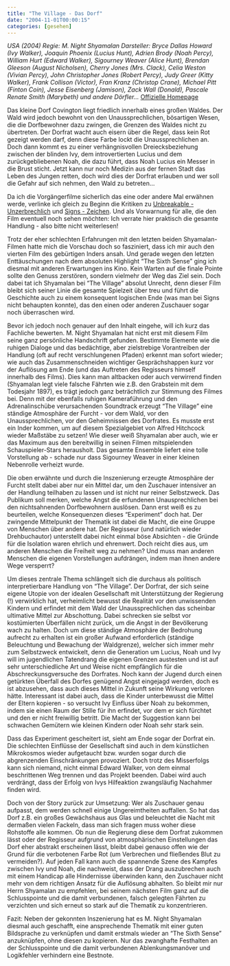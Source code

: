 ```yaml
---
title: "The Village - Das Dorf"
date: "2004-11-01T00:00:15"
categories: [gesehen]
---
```


*USA (2004)
Regie: M. Night Shyamalan
Darsteller: Bryce Dallas Howard (Ivy Walker), Joaquin Phoenix (Lucius Hunt), Adrien Brody (Noah Percy), William Hurt (Edward Walker), Sigourney Weaver (Alice Hunt), Brendan Gleeson (August Nicholsen), Cherry Jones (Mrs. Clack), Celia Weston (Vivian Percy), John Christopher Jones (Robert Percy), Judy Greer (Kitty Walker), Frank Collison (Victor), Fran Kranz (Christop Crane), Michael Pitt (Finton Coin), Jesse Eisenberg (Jamison), Zack Wall (Donald), Pascale Renate Smith (Marybeth) und andere Dörfler...*
[Offizielle Homepage](http://www.movie.de/filme/village/)

Das kleine Dorf Covington liegt friedlich innerhalb eines großen Waldes. Der Wald wird jedoch bewohnt von den Unaussprechlichen, bösartigen Wesen, die die Dorfbewohner dazu zwingen, die Grenzen des Waldes nicht zu übertreten. Der Dorfrat wacht auch eisern über die Regel, dass kein Rot gezeigt werden darf, denn diese Farbe lockt die Unaussprechlichen an. Doch dann kommt es zu einer verhängnisvollen Dreiecksbeziehung zwischen der blinden Ivy, dem introvertierten Lucius und dem zurückgebliebenen Noah, die dazu führt, dass Noah Lucius ein Messer in die Brust sticht. Jetzt kann nur noch Medizin aus der fernen Stadt das Leben des Jungen retten, doch wird dies der Dorfrat erlauben und wer soll die Gefahr auf sich nehmen, den Wald zu betreten...

Da ich die Vorgängerfilme sicherlich das eine oder andere Mal erwähnen werde, verlinke ich gleich zu Beginn die Kritiken zu [Unbreakable - Unzerbrechlich](/blog/2001/01/02/unbreakable-unzerbrechlich/) und [Signs - Zeichen](/blog/2002/09/24/signs-zeichen/). Und als Vorwarnung für alle, die den Film eventuell noch sehen möchten: Ich verrate hier praktisch die gesamte Handlung - also bitte nicht weiterlesen!

Trotz der eher schlechten Erfahrungen mit den letzten beiden Shyamalan-Filmen hatte mich die Vorschau doch so fasziniert, dass ich mir auch den vierten Film des gebürtigen Inders ansah. Und gerade wegen den letzten Enttäuschungen nach dem absoluten Highlight "The Sixth Sense" ging ich diesmal mit anderen Erwartungen ins Kino. Kein Warten auf die finale Pointe sollte den Genuss zerstören, sondern vielmehr der Weg das Ziel sein. Doch dabei tat ich Shyamalan bei "The Village" absolut Unrecht, denn dieser Film bleibt sich seiner Linie die gesamte Spielzeit über treu und führt die Geschichte auch zu einem konsequent logischen Ende (was man bei Signs nicht behaupten konnte), das den einen oder anderen Zuschauer sogar noch überraschen wird.

Bevor ich jedoch noch genauer auf den Inhalt eingehe, will ich kurz das Fachliche bewerten. M. Night Shyamalan hat nicht erst mit diesem Film seine ganz persönliche Handschrift gefunden. Bestimmte Elemente wie die ruhigen Dialoge und das bedächtige, aber zielstrebige Vorantreiben der Handlung (oft auf recht verschlungenen Pfaden) erkennt man sofort wieder; wie auch das Zusammenschneiden wichtiger Gesprächshappen kurz vor der Auflösung am Ende (und das Auftreten des Regisseurs himself innerhalb des Films). Dies kann man altbacken oder auch verwirrend finden (Shyamalan legt viele falsche Fährten wie z.B. den Grabstein mit dem Todesjahr 1897), es trägt jedoch ganz beträchtlich zur Stimmung des Filmes bei. Denn mit der ebenfalls ruhigen Kameraführung und den Adrenalinschübe verursachenden Soundtrack erzeugt "The Village" eine ständige Atmosphäre der Furcht - vor dem Wald, vor den Unaussprechlichen, vor den Geheimnissen des Dorfrates. Es musste erst ein Inder kommen, um auf diesem Spezialgebiet von Alfred Hitchcock wieder Maßstäbe zu setzen! Wie dieser weiß Shyamalan aber auch, wie er das Maximum aus den bereitwillig in seinen Filmen mitspielenden Schauspieler-Stars herausholt. Das gesamte Ensemble liefert eine tolle Vorstellung ab - schade nur dass Sigourney Weaver in einer kleinen Nebenrolle verheizt wurde.

Die oben erwähnte und durch die Inszenierung erzeugte Atmosphäre der Furcht stellt dabei aber nur ein Mittel dar, um den Zuschauer intensiver an der Handlung teilhaben zu lassen und ist nicht nur reiner Selbstzweck. Das Publikum soll merken, welche Angst die erfundenen Unausprechlichen bei den nichtsahnenden Dorfbewohnern auslösen. Dann erst weiß es zu beurteilen, welche Konsequenzen dieses "Experiment" doch hat. Der zwingende Mittelpunkt der Thematik ist dabei die Macht, die eine Gruppe von Menschen über andere hat. Der Regisseur (und natürlich wieder Drehbuchautor) unterstellt dabei nicht einmal böse Absichten - die Gründe für die Isolation waren ehrlich und ehrenwert. Doch reicht dies aus, um anderen Menschen die Freiheit weg zu nehmen? Und muss man anderen Menschen die eigenen Vorstellungen aufdrängen, indem man ihnen andere Wege versperrt?

Um dieses zentrale Thema schlängelt sich die durchaus als politisch interpretierbare Handlung von "The Village". Der Dorfrat, der sich seine eigene Utopie von der idealen Gesellschaft mit Unterstützung der Regierung (!) verwirklich hat, verheimlicht bewusst die Realität vor den unwissenden Kindern und erfindet mit dem Wald der Unaussprechlichen das scheinbar ultimative Mittel zur Abschottung. Dabei schrecken sie selbst vor kostümierten Überfällen nicht zurück, um die Angst in der Bevölkerung wach zu halten. Doch um diese ständige Atmosphäre der Bedrohung aufrecht zu erhalten ist ein großer Aufwand erforderlich (ständige Beleuchtung und Bewachung der Waldgrenze), welcher sich immer mehr zum Selbstzweck entwickelt, denn die Generation um Lucius, Noah und Ivy will im jugendlichen Tatendrang die eigenen Grenzen austesten und ist auf sehr unterschiedliche Art und Weise nicht empfänglich für die Abschreckunsgversuche des Dorfrates. Noch kann der Jugend durch einen getürkten Überfall des Dorfes genügend Angst eingejagd werden, doch es ist abzusehen, dass auch dieses Mittel in Zukunft seine Wirkung verloren hätte. Interessant ist dabei auch, dass die Kinder unterbewusst die Mittel der Eltern kopieren - so versucht Ivy Einfluss über Noah zu bekommen, indem sie einen Raum der Stille für ihn erfindet, vor dem er sich fürchtet und den er nicht freiwillig betritt. Die Macht der Suggestion kann bei schwachen Gemütern wie kleinen Kindern oder Noah sehr stark sein.

Dass das Experiment gescheitert ist, sieht am Ende sogar der Dorfrat ein. Die schlechten Einflüsse der Gesellschaft sind auch in dem künstlichen Mikrokosmos wieder aufgetaucht bzw. wurden sogar durch die abgrenzenden Einschränkungen provoziert. Doch trotz des Misserfolgs kann sich niemand, nicht einmal Edward Walker, von dem einmal beschrittenen Weg trennen und das Projekt beenden. Dabei wird auch verdrängt, dass der Erfolg von Ivys Hilfeaktion zwangsläufig Nachahmer finden wird.

Doch von der Story zurück zur Umsetzung: Wer als Zuschauer genau aufpasst, dem werden schnell einige Ungereimtheiten auffallen. So hat das Dorf z.B. ein großes Gewächshaus aus Glas und beleuchtet die Nacht mit dermaßen vielen Fackeln, dass man sich fragen muss woher diese Rohstoffe alle kommen. Ob nun die Regierung diese dem Dorfrat zukommen lässt oder der Regisseur aufgrund von atmosphärischen Einstellungen das Dorf eher abstrakt erscheinen lässt, bleibt dabei genauso offen wie der Grund für die verbotenen Farbe Rot (um Verbrechen und fließendes Blut zu vermeiden?). Auf jeden Fall kann auch die spannende Szene des Kampfes zwischen Ivy und Noah, die nachweist, dass der Drang auszubrechen auch mit einem Handicap alle Hindernisse überwinden kann, den Zuschauer nicht mehr von dem richtigen Ansatz für die Auflösung abhalten. So bleibt mir nur Herrn Shyamalan zu empfehlen, bei seinem nächsten Film ganz auf die Schlusspointe und die damit verbundenen, falsch gelegten Fährten zu verzichten und sich erneut so stark auf die Thematik zu konzentrieren.

Fazit: Neben der gekonnten Inszenierung hat es M. Night Shyamalan diesmal auch geschafft, eine ansprechende Thematik mit einer guten Bildsprache zu verknüpfen und damit erstmals wieder an "The Sixth Sense" anzuknüpfen, ohne diesen zu kopieren. Nur das zwanghafte Festhalten an der Schlusspointe und die damit verbundenen Ablenkungsmanöver und Logikfehler verhindern eine Bestnote.

